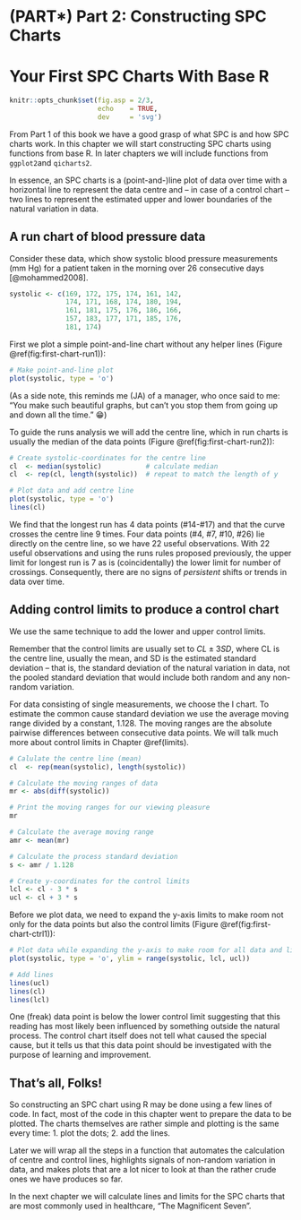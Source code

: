 # (PART\*) Part 2: Constructing SPC Charts {-}

# Your First SPC Charts With Base R {#first-chart}

```r
knitr::opts_chunk$set(fig.asp = 2/3,
                      echo    = TRUE,
                      dev     = 'svg')
```

From Part 1 of this book we have a good grasp of what SPC is and how SPC charts work. In this chapter we will start constructing SPC charts using functions from base R. In later chapters we will include functions from `ggplot2`and `qicharts2`.

In essence, an SPC charts is a (point-and-)line plot of data over time with a horizontal line to represent the data centre and -- in case of a control chart -- two lines to represent the estimated upper and lower boundaries of the natural variation in data.

## A run chart of blood pressure data

Consider these data, which show systolic blood pressure measurements (mm Hg) for a patient taken in the morning over 26 consecutive days [@mohammed2008].

```r
systolic <- c(169, 172, 175, 174, 161, 142,
              174, 171, 168, 174, 180, 194,
              161, 181, 175, 176, 186, 166,
              157, 183, 177, 171, 185, 176,
              181, 174)
```

First we plot a simple point-and-line chart without any helper lines (Figure \@ref(fig:first-chart-run1)):

```r
# Make point-and-line plot
plot(systolic, type = 'o')
```

(As a side note, this reminds me (JA) of a manager, who once said to me: "You make such beautiful graphs, but can't you stop them from going up and down all the time." &#128513;)

To guide the runs analysis we will add the centre line, which in run charts is usually the median of the data points (Figure \@ref(fig:first-chart-run2)):

```r
# Create systolic-coordinates for the centre line
cl  <- median(systolic)           # calculate median
cl  <- rep(cl, length(systolic))  # repeat to match the length of y

# Plot data and add centre line
plot(systolic, type = 'o')
lines(cl)
```

We find that the longest run has 4 data points (#14-#17) and that the curve crosses the centre line 9 times. Four data points (#4, #7, #10, #26) lie directly on the centre line, so we have 22 useful observations. With 22 useful observations and using the runs rules proposed previously, the upper limit for longest run is 7 as is (coincidentally) the lower limit for number of crossings. Consequently, there are no signs of *persistent* shifts or trends in data over time.

## Adding control limits to produce a control chart

We use the same technique to add the lower and upper control limits. 

Remember that the control limits are usually set to $CL \pm 3 SD$, where CL is the centre line, usually the mean, and SD is the estimated standard deviation -- that is, the standard deviation of the natural variation in data, not the pooled standard deviation that would include both random and any non-random variation.

For data consisting of single measurements, we choose the I chart. To estimate the common cause standard deviation we use the average moving range divided by a constant, 1.128. The moving ranges are the absolute pairwise differences between consecutive data points. We will talk much more about control limits in Chapter \@ref(limits).

```r
# Calulate the centre line (mean)
cl  <- rep(mean(systolic), length(systolic))

# Calculate the moving ranges of data
mr <- abs(diff(systolic))

# Print the moving ranges for our viewing pleasure
mr

# Calculate the average moving range
amr <- mean(mr)

# Calculate the process standard deviation
s <- amr / 1.128

# Create y-coordinates for the control limits
lcl <- cl - 3 * s
ucl <- cl + 3 * s
```

Before we plot data, we need to expand the y-axis limits to make room not only for the data points but also the control limits (Figure \@ref(fig:first-chart-ctrl1)):

```r
# Plot data while expanding the y-axis to make room for all data and lines
plot(systolic, type = 'o', ylim = range(systolic, lcl, ucl))

# Add lines
lines(ucl)
lines(cl)
lines(lcl)
```

One (freak) data point is below the lower control limit suggesting that this reading has most likely been influenced by something outside the natural process. The control chart itself does not tell what caused the special cause, but it tells us that this data point should be investigated with the purpose of learning and improvement.

## That's all, Folks!

So constructing an SPC chart using R may be done using a few lines of code. In fact, most of the code in this chapter went to prepare the data to be plotted. The charts themselves are rather simple and plotting is the same every time: 1. plot the dots; 2. add the lines.

Later we will wrap all the steps in a function that automates the calculation of centre and control lines, highlights signals of non-random variation in data, and makes plots that are a lot nicer to look at than the rather crude ones we have produces so far.

In the next chapter we will calculate lines and limits for the SPC charts that are most commonly used in healthcare, "The Magnificent Seven".
